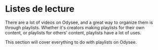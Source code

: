 # Listes de lecture

There are a lot of videos on Odysee, and a great way to organize them is through playlists. Whether it's creators making playlists for their own content, or playlists for others' content, playlists have a lot of uses.

This section will cover everything to do with playlists on Odysee.

<CategoryCards/>
